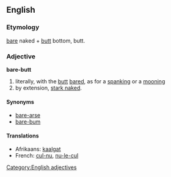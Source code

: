 ==English==
{{rfd}}

===Etymology===
[[bare]] naked + [[butt]] bottom, butt.

===Adjective===
'''bare-butt'''

# literally, with the [[butt]] [[bared]], as for a [[spanking]] or a [[mooning]]
# by extension, [[stark naked]].

====Synonyms====
* [[bare-arse]]
* [[bare-bum]]

====Translations====
* Afrikaans: [[kaalgat]]
* French: [[cul-nu]], [[nu-le-cul]]

[[Category:English adjectives]]